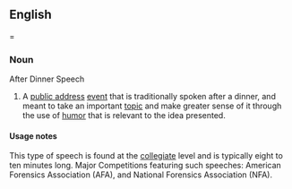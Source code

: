 ==English===

===Noun===
After Dinner Speech 

# A [[public address]] [[event]] that is traditionally spoken after a dinner, and meant to take an important [[topic]] and make greater sense of it through the use of [[humor]] that is relevant to the idea presented. 

====Usage notes====
This type of speech is found at the [[collegiate]] level and is typically eight to ten minutes long. 
Major Competitions featuring such speeches: American Forensics Association (AFA), and National Forensics Association (NFA).